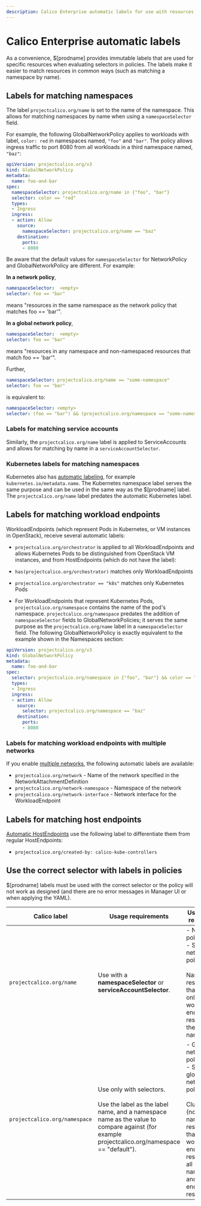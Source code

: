 ```yaml
---
description: Calico Enterprise automatic labels for use with resources.
---
```


# Calico Enterprise automatic labels

As a convenience, $[prodname] provides immutable labels that are used for specific resources when evaluating selectors in policies. The labels make it easier to match resources in common ways (such as matching a namespace by name).

## Labels for matching namespaces

The label `projectcalico.org/name` is set to the name of the namespace. This allows for matching namespaces by name when using a `namespaceSelector` field.

For example, the following GlobalNetworkPolicy applies to workloads with label, `color: red` in namespaces named, `"foo"` and `"bar"`. The policy allows ingress traffic to port 8080 from all workloads in a third namespace named, `"baz"`:

```yaml
apiVersion: projectcalico.org/v3
kind: GlobalNetworkPolicy
metadata:
  name: foo-and-bar
spec:
  namespaceSelector: projectcalico.org/name in {"foo", "bar"}
  selector: color == "red"
  types:
  - Ingress
  ingress:
  - action: Allow
    source:
      namespaceSelector: projectcalico.org/name == "baz"
    destination:
      ports:
      - 8080
```

Be aware that the default values for `namespaceSelector` for NetworkPolicy and GlobalNetworkPolicy are different. For example:

**In a network policy**,

   ```yaml
   namespaceSelector:  <empty>
   selector: foo == "bar"
   ```
means "resources in the same namespace as the network policy that matches foo == 'bar'".

**In a global network policy**,

   ```yaml
   namespaceSelector:  <empty>
   selector: foo == "bar"
   ```
means "resources in any namespace and non-namespaced resources that match foo == 'bar'".

Further,

   ```yaml
   namespaceSelector: projectcalico.org/name == "some-namespace"
   selector: foo == "bar"
   ```
is equivalent to:

   ```yaml
   namespaceSelector: <empty>
   selector: (foo == "bar") && (projectcalico.org/namespace == "some-namespace")
   ```

### Labels for matching service accounts

Similarly, the `projectcalico.org/name` label is applied to ServiceAccounts and allows for matching by name in a `serviceAccountSelector`.

### Kubernetes labels for matching namespaces

Kubernetes also has [automatic labeling](https://kubernetes.io/docs/concepts/overview/working-with-objects/namespaces/#automatic-labelling), for example `kubernetes.io/metadata.name`. The Kubernetes namespace label serves the same purpose and can be used in the same way as the $[prodname] label. The `projectcalico.org/name` label predates the automatic Kubernetes label.

## Labels for matching workload endpoints

WorkloadEndpoints (which represent Pods in Kubernetes, or VM instances in OpenStack), receive several automatic labels:

* `projectcalico.org/orchestrator` is applied to all WorkloadEndpoints and allows Kubernetes Pods to be distinguished from OpenStack VM instances, and from HostEndpoints (which do not have the label):

* `has(projectcalico.org/orchestrator)` matches only WorkloadEndpoints
* `projectcalico.org/orchestrator == "k8s"` matches only Kubernetes Pods

* For WorkloadEndpoints that represent Kubernetes Pods, `projectcalico.org/namespace` contains the name of the pod's namespace. `projectcalico.org/namespace` predates the addition of `namespaceSelector` fields to GlobalNetworkPolicies; it serves the same purpose as the `projectcalico.org/name` label in a `namespaceSelector` field.  The following GlobalNetworkPolicy is exactly equivalent to the example shown in the Namespaces section:

```yaml
apiVersion: projectcalico.org/v3
kind: GlobalNetworkPolicy
metadata:
  name: foo-and-bar
spec:
  selector: projectcalico.org/namespace in {"foo", "bar"} && color == "red"
  types:
  - Ingress
  ingress:
  - action: Allow
    source:
      selector: projectcalico.org/namespace == "baz"
    destination:
      ports:
      - 8080
```

### Labels for matching workload endpoints with multiple networks

If you enable [multiple networks](../../networking/configuring/multiple-networks), the following automatic labels are available:

- `projectcalico.org/network` - Name of the network specified in the NetworkAttachmentDefinition
- `projectcalico.org/network-namespace` - Namespace of the network
- `projectcalico.org/network-interface` - Network interface for the WorkloadEndpoint

## Labels for matching host endpoints

[Automatic HostEndpoints](../../network-policy/hosts/kubernetes-nodes) use the following label to differentiate them from regular HostEndpoints:

- `projectcalico.org/created-by: calico-kube-controllers`

## Use the correct selector with labels in policies

$[prodname] labels must be used with the correct selector or the policy will not work as designed (and there are no error messages in Manager UI or when applying the YAML).

| Calico label         | Usage requirements                                              | Use in these resources...           |
| --------------------------- | ------------------------------------------------------------ | ------------------------------------------------------------ |
| `projectcalico.org/name`                                     | Use with a **namespaceSelector** or **serviceAccountSelector**. | - Network policy<br />- Staged network policy<br /><br />Namespaced resources that apply only to workload endpoint resources in the namespace.<br /> |
| `projectcalico.org/namespace`                                | Use only with selectors. <br /><br />Use the label as the label name, and a namespace name as the value to compare against (for example projectcalico.org/namespace == "default"). | - Global network policy<br />- Staged global network policy<br /><br />Cluster-wide (non-namespaced) resources that apply to workload endpoint resources in all namespaces, and to host endpoint resources. |

